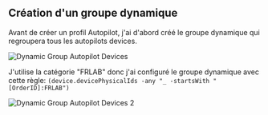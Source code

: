 ## Création d'un groupe dynamique

Avant de créer un profil Autopilot, j'ai d'abord créé le groupe dynamique qui regroupera tous les autopilots devices. 

![Dynamic Group Autopilot Devices](/images/intune/intune-lab/m365-business-premium-tenant-intune-lab-dynamic-group-1.png) 

J'utilise la catégorie "FRLAB" donc j'ai configuré le groupe dynamique avec cette règle: `(device.devicePhysicalIds -any "_ -startsWith "[OrderID]:FRLAB")`

![Dynamic Group Autopilot Devices 2](/images/intune/intune-lab/m365-business-premium-tenant-intune-lab-dynamic-group-2.png) 
